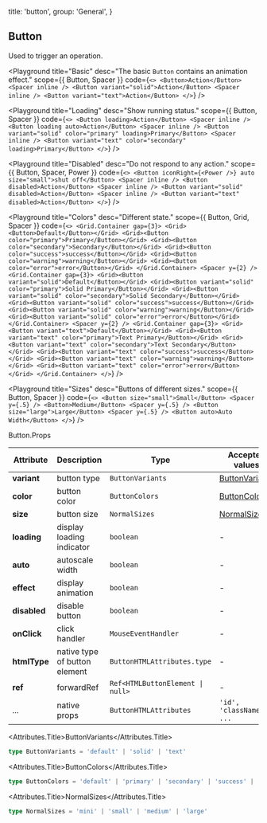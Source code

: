 
  title: 'button',
  group: 'General',
}

## Button

Used to trigger an operation.

<Playground
  title="Basic"
  desc="The basic `Button` contains an animation effect."
  scope={{ Button, Spacer }}
  code={`
  <>
    <Button>Action</Button>
    <Spacer inline />
    <Button variant="solid">Action</Button>
    <Spacer inline />
    <Button variant="text">Action</Button>
  </>
`}
/>

<Playground
  title="Loading"
  desc="Show running status."
  scope={{ Button, Spacer }}
  code={`
<>
  <Button loading>Action</Button>
  <Spacer inline />
  <Button loading auto>Action</Button>
  <Spacer inline />
  <Button variant="solid" color="primary" loading>Primary</Button>
  <Spacer inline />
  <Button variant="text" color="secondary" loading>Primary</Button>
</>
`}
/>

<Playground
  title="Disabled"
  desc="Do not respond to any action."
  scope={{ Button, Spacer, Power }}
  code={`
    <>
      <Button iconRight={<Power />} auto size="small">shut off</Button>
      <Spacer inline />
      <Button disabled>Action</Button>
      <Spacer inline />
      <Button variant="solid" disabled>Action</Button>
      <Spacer inline />
      <Button variant="text" disabled>Action</Button>
    </>
  `}
/>

<Playground
  title="Colors"
  desc="Different state."
  scope={{ Button, Grid, Spacer }}
  code={`
  <>
    <Grid.Container gap={3}>
      <Grid><Button>Default</Button></Grid>
      <Grid><Button color="primary">Primary</Button></Grid>
      <Grid><Button color="secondary">Secondary</Button></Grid>
      <Grid><Button color="success">success</Button></Grid>
      <Grid><Button color="warning">warning</Button></Grid>
      <Grid><Button color="error">error</Button></Grid>
    </Grid.Container>
    <Spacer y={2} />
    <Grid.Container gap={3}>
      <Grid><Button variant="solid">Default</Button></Grid>
      <Grid><Button variant="solid" color="primary">Solid Primary</Button></Grid>
      <Grid><Button variant="solid" color="secondary">Solid Secondary</Button></Grid>
      <Grid><Button variant="solid" color="success">success</Button></Grid>
      <Grid><Button variant="solid" color="warning">warning</Button></Grid>
      <Grid><Button variant="solid" color="error">error</Button></Grid>
    </Grid.Container>
    <Spacer y={2} />
    <Grid.Container gap={3}>
      <Grid><Button variant="text">Default</Button></Grid>
      <Grid><Button variant="text" color="primary">Text Primary</Button></Grid>
      <Grid><Button variant="text" color="secondary">Text Secondary</Button></Grid>
      <Grid><Button variant="text" color="success">success</Button></Grid>
      <Grid><Button variant="text" color="warning">warning</Button></Grid>
      <Grid><Button variant="text" color="error">error</Button></Grid>
    </Grid.Container>
  </>
`}
/>

<Playground
  title="Sizes"
  desc="Buttons of different sizes."
  scope={{ Button, Spacer }}
  code={`
<>
  <Button size="small">Small</Button> <Spacer y={.5} />
  <Button>Medium</Button> <Spacer y={.5} />
  <Button size="large">Large</Button> <Spacer y={.5} />
  <Button auto>Auto Width</Button>
</>
`}
/>

<Attributes edit="/pages/zh-cn/components/button.mdx">
<Attributes.Title>Button.Props</Attributes.Title>

| Attribute    | Description                   | Type                                            | Accepted values                   | Default   |
| ------------ | ----------------------------- | ----------------------------------------------- | --------------------------------- | --------- |
| **variant**  | button type                   | `ButtonVariants`                                | [ButtonVariants](#buttonVariants) | `default` |
| **color**    | button color                  | `ButtonColors`                                  | [ButtonColors](#buttontypes)      | `default` |
| **size**     | button size                   | `NormalSizes`                                   | [NormalSizes](#normalsizes)       | `medium`  |
| **loading**  | display loading indicator     | `boolean`                                       | -                                 | `false`   |
| **auto**     | autoscale width               | `boolean`                                       | -                                 | `false`   |
| **effect**   | display animation             | `boolean`                                       | -                                 | `false`   |
| **disabled** | disable button                | `boolean`                                       | -                                 | `false`   |
| **onClick**  | click handler                 | `MouseEventHandler`                             | -                                 | -         |
| **htmlType** | native type of button element | `ButtonHTMLAttributes.type`                     | -                                 | `button`  |
| **ref**      | forwardRef                    | <Code>Ref<HTMLButtonElement &#124; null></Code> | -                                 | -         |
| ...          | native props                  | `ButtonHTMLAttributes`                          | `'id', 'className', ...`          | -         |

<Attributes.Title>ButtonVariants</Attributes.Title>

```ts
type ButtonVariants = 'default' | 'solid' | 'text'
```

<Attributes.Title>ButtonColors</Attributes.Title>

```ts
type ButtonColors = 'default' | 'primary' | 'secondary' | 'success' | 'warning' | 'error'
```

<Attributes.Title>NormalSizes</Attributes.Title>

```ts
type NormalSizes = 'mini' | 'small' | 'medium' | 'large'
```

</Attributes>

